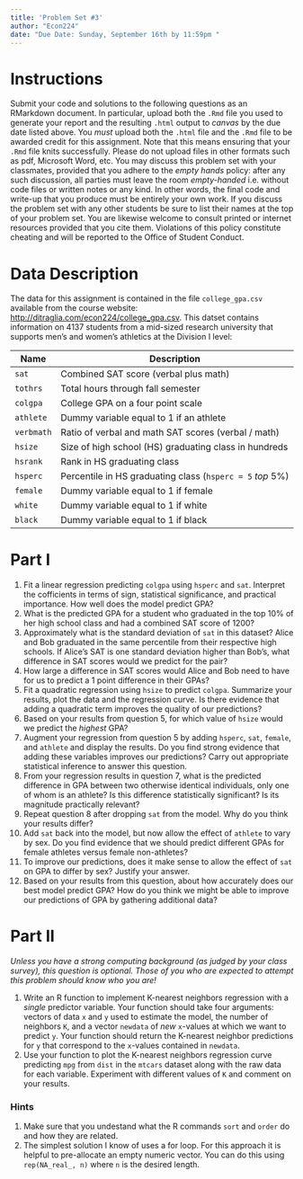 ```yaml
---
title: 'Problem Set #3'
author: "Econ224"
date: "Due Date: Sunday, September 16th by 11:59pm "
---
```


# Instructions
Submit your code and solutions to the following questions as an RMarkdown document.
In particular, upload both the `.Rmd` file you used to generate your report and the resulting `.html` output to *canvas* by the due date listed above.
You *must* upload both the `.html` file and the `.Rmd` file to be awarded credit for this assignment.
Note that this means ensuring that your `.Rmd` file knits successfully.
Please do not upload files in other formats such as pdf, Microsoft Word, etc.
You may discuss this problem set with your classmates, provided that you adhere to the *empty hands* policy: after any such discussion, all parties must leave the room *empty-handed* i.e. without code files or written notes or any kind.
In other words, the final code and write-up that you produce must be entirely your own work.
If you discuss the problem set with any other students be sure to list their names at the top of your problem set.
You are likewise welcome to consult printed or internet resources provided that you cite them.
Violations of this policy constitute cheating and will be reported to the Office of Student Conduct. 

# Data Description

The data for this assignment is contained in the file `college_gpa.csv` available from the course website: [http://ditraglia.com/econ224/college_gpa.csv](http://ditraglia.com/econ224/college_gpa.csv).
This datset contains information on 4137 students from a mid-sized research university that supports men's and women's athletics at the Division I level:



| Name     | Description                                       |
| -------- |--------------------------------------------------|
| `sat`      | Combined SAT score (verbal plus math)              |                      
 | `tothrs`  | Total hours through fall semester                  |                      
 | `colgpa`  | College GPA on a four point scale                  |
| `athlete`  | Dummy variable equal to 1 if an athlete            |
| `verbmath` | Ratio of verbal and math SAT scores (verbal / math)|
| `hsize`   | Size of high school (HS) graduating class in hundreds   |
| `hsrank`   | Rank in HS graduating class               |
| `hsperc`   | Percentile in HS graduating class (`hsperc = 5` *top* 5\%) |
| `female`| Dummy variable equal to 1 if female |
| `white`| Dummy variable equal to 1 if white  |
| `black`| Dummy variable equal to 1 if black  |


# Part I

1. Fit a linear regression predicting `colgpa` using `hsperc` and `sat`. Interpret the cofficients in terms of sign, statistical significance, and practical importance. How well does the model predict GPA? 
2. What is the predicted GPA for a student who graduated in the top 10\% of her high school class and had a combined SAT score of 1200?
3. Approximately what is the standard deviation of `sat` in this dataset? Alice and Bob graduated in the same percentile from their respective high schools. If Alice's SAT is one standard deviation higher than Bob's, what difference in SAT scores would we predict for the pair? 
4. How large a difference in SAT scores would Alice and Bob need to have for us to predict a 1 point difference in their GPAs?
5. Fit a quadratic regression using `hsize` to predict `colgpa`. Summarize your results, plot the data and the regression curve. Is there evidence that adding a quadratic term improves the quality of our predictions?
6. Based on your results from question 5, for which value of `hsize` would we predict the *highest* GPA?
7. Augment your regression from question 5 by adding `hsperc`, `sat`, `female`, and `athlete` and display the results. Do you find strong evidence that adding these variables improves our predictions? Carry out appropriate statistical inference to answer this question.
8. From your regression results in question 7, what is the predicted difference in GPA between two otherwise identical individuals, only one of whom is an athlete? Is this difference statistically significant? Is its magnitude practically relevant?
9. Repeat question 8 after dropping `sat` from the model. Why do you think your results differ?
10. Add `sat` back into the model, but now allow the effect of `athlete` to vary by sex. Do you find evidence that we should predict different GPAs for female athletes versus female non-athletes? 
11. To improve our predictions, does it make sense to allow the effect of `sat` on GPA to differ by sex? Justify your answer.
12. Based on your results from this question, about how accurately does our best model predict GPA? How do you think we might be able to improve our predictions of GPA by gathering additional data?

# Part II 
*Unless you have a strong computing background (as judged by your class survey), this question is optional.
Those of you who are expected to attempt this problem should know who you are!*

1. Write an R function to implement K-nearest neighbors regression with a *single* predictor variable.
Your function should take four arguments: vectors of data `x` and `y` used to estimate the model, the number of neighbors `K`, and a vector `newdata` of *new* `x`-values at which we want to predict `y`.
Your function should return the K-nearest neighbor predictions for `y` that correspond to the `x`-values contained in `newdata`. 
2. Use your function to plot the K-nearest neighbors regression curve predicting `mpg` from `dist` in the `mtcars` dataset along with the raw data for each variable.
Experiment with different values of `K` and comment on your results.

### Hints

1. Make sure that you undestand what the R commands `sort` and `order` do and how they are related.
2. The simplest solution I know of uses a for loop. For this approach it is helpful to pre-allocate an empty numeric vector. You can do this using `rep(NA_real_, n)` where `n` is the desired length.

